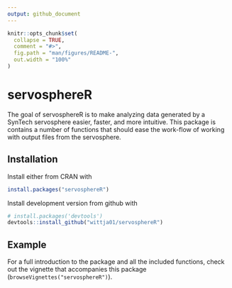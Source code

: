 ```yaml
---
output: github_document
---
```


<!-- README.md is generated from README.Rmd. Please edit that file -->

```r
knitr::opts_chunk$set(
  collapse = TRUE,
  comment = "#>",
  fig.path = "man/figures/README-",
  out.width = "100%"
)
```
# servosphereR

The goal of servosphereR is to make analyzing data generated by a SynTech servosphere easier, faster, and more intuitive. This package is contains a number of functions that should ease the work-flow of working with output files from the servosphere.

## Installation

Install either from CRAN with 

```r
install.packages("servosphereR")
```

Install development version from github with

```r
# install.packages('devtools')
devtools::install_github("wittja01/servosphereR")
```


## Example

For a full introduction to the package and all the included functions, check out the vignette that accompanies this package (`browseVignettes("servosphereR")`).
